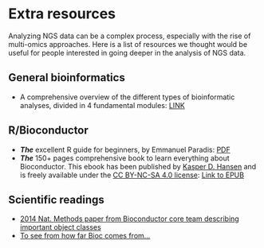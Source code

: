 # Extra resources {-}

Analyzing NGS data can be a complex process, especially with the rise of 
multi-omics approaches. Here is a list of resources we thought would be 
useful for people interested in going deeper in the analysis of NGS data. 

## General bioinformatics 

- A comprehensive overview of the different types of bioinformatic analyses, divided in 4 fundamental modules: [LINK](https://liulab-dfci.github.io/bioinfo-combio/)

## R/Bioconductor 

- ***The*** excellent R guide for beginners, by Emmanuel Paradis: [PDF](https://cran.r-project.org/doc/contrib/Paradis-rdebuts_en.pdf)
- ***The*** 150+ pages comprehensive book to learn everything about Bioconductor. This ebook has been published by [Kasper D. Hansen](https://www.ashansenlab.com/) and is freely available under the [CC BY-NC-SA 4.0 license](https://creativecommons.org/licenses/by-nc-sa/4.0/deed.en_US): [Link to EPUB](https://leanpub.com/bioconductor)

## Scientific readings

- [2014 Nat. Methods paper from Bioconductor core team describing important object classes](https://www.nature.com/articles/nmeth.3252)
- [To see from how far Bioc comes from\.\.\.](https://genomebiology.biomedcentral.com/articles/10.1186/gb-2004-5-10-r80)
